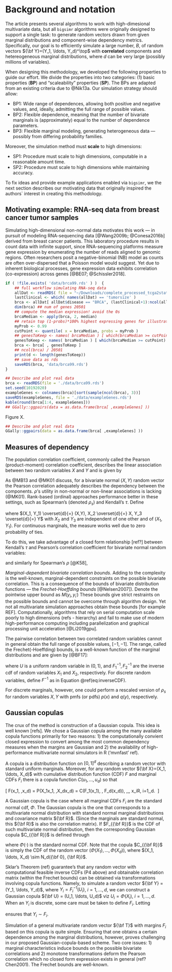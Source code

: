 # Background and notation {#background}

The article presents several algorithms to work with high-dimesional multivariate data, but all `bigsimr` algorithms were originally designed to support a single task:
to generate random vectors drawn from given marginal distributions and component-wise dependency metrics.
Specifically, our goal is to efficiently simulate a large number, $B$, of random vectors ${\bf Y}=(Y_1, \ldots, Y_d)^\top$ with **correlated** components and hetereogeneous marginal distributions, where $d$ can be very large (possibly millions of variables).

When designing this methodology, we developed the following properties to guide our effort.
We divide the properties into two categories: (1) basic properties (**BP**) and "scaleability" properties (**SP**). 
The BPs are adapted from an existing criteria due to @Nik13a.
Our simulation strategy should allow:

* BP1: Wide range of dependences, allowing both positive and negative values, and, ideally, admitting the full range of possible values.
* BP2: Flexible dependence, meaning that the number of bivariate marginals is (approximately) equal to the number of dependence parameters.
* BP3: Flexible marginal modeling, generating heterogeneous data --- possibly from differing probability families.

Moreover, the simulation method must **scale** to high dimensions:

* SP1: Procedure must scale to high dimensions, computable in a reasonable amount time.
* SP2: Procedure must scale to high dimensions while maintaining accuracy.

To fix ideas and provide example applications enabled via `bigsimr`, we the next section describes our motivating data that originally inspired the authors` interest in creating this methodology.

## Motivating example: RNA-seq data from breast cancer tumor samples

Simulating high-dimensional non-normal data motivates this work --- in pursuit of modeling RNA-sequencing data [@Wang2009b; @Conesa2016b] derived from breast cancer patients. 
This laboratory procedure results in count data with infinite support, since RNA-sequencing platforms measure gene expression by enumerating the number of reads aligned to genomic regions. 
Often researchers posit a negative-binomial (NB) model as counts are often over-dispersed that a Poisson model would suggest.
Yet due to inherent biological processes, gene expression data exhibits correlation (co-expression) across genes [@BE07; @Schissler2018]. 

```r
if ( !file.exists( 'data/brca99.rds' ) )  {
    ## full workflow simulating RNA-seq data
    allDat <- readRDS( file = "~/Downloads/complete_processed_tcga2stat_RNASeq2_with_clinical.rds" )
    lastClinical <- which( names(allDat) == 'tumorsize' )
    brca <- allDat[ allDat$disease == "BRCA", (lastClinical+1):ncol(allDat) ]
    dim(brca) ## num of genes 20501
    ## compute the median expression! avoid the 0s
    brcaMedian <- apply(brca, 2, median)
    ## retain top (1-probs)*100% highest expressing genes for illustration
    myProb <- 0.99
    cutPoint <- quantile( x = brcaMedian, probs = myProb )
    ## genesToKeep <- names( brcaMedian ) [ which(brcaMedian >= cutPoint) ]
    genesToKeep <- names( brcaMedian ) [ which(brcaMedian >= cutPoint) ]
    brca <- brca[ , genesToKeep ]
    ## ncol(brca) / 20501
    print(d <- length(genesToKeep))
    ## save data as rds
    saveRDS(brca, 'data/brca99.rds')
}
```

```r
## Describe and plot real data
brca <- readRDS(file = './data/brca99.rds')
set.seed(10192020)
exampleGenes <- colnames(brca)[sort(sample(ncol(brca), 3))]
saveRDS(exampleGenes, file = './data/exampleGenes.rds')
kable(round(brca[1:4, exampleGenes]))
## GGally::ggpairs(data = as.data.frame(brca[ ,exampleGenes] ))
```

Figure X.

```r
## Describe and plot real data
GGally::ggpairs(data = as.data.frame(brca[ ,exampleGenes] ))
```

## Measures of dependency

The population correlation coefficient, commonly called the Pearson (product-moment) correlation coefficient, describes the linear association between two random variables $X$ and $Y$ and is given by

\begin{equation}
(\#eq:pearson)
\rho(X,Y) = \frac{E(XY) - E(X)E(Y)}{\left[ var(X)var(Y)\right]^{1/2}} 
\end{equation}

As @MB13 and @MK01 discuss, for a bivariate normal $(X,Y)$ random vector the Pearson correlation adequately describes the dependency between the components. $\rho$'s utility in non-normal or non-linear associations is lacking (@MK01). Rank-based (ordinal) approaches performance better in these settings, such as Spearman's (denoted $\rho_s$) and Kendall's $\tau$. Define 

\begin{equation}
(\#eq:spearman)
\rho_s(X,Y) = 3 \left[ P\left[ (X_1 - X_2)(Y_1-Y_3) > 0 \right] - P\left[ (X_1 - X_2)(Y_1-Y_3) < 0 \right] \right]
\end{equation}

\noindent where $(X_1, Y_1) \overset{d}{=} (X,Y), X_2 \overset{d}{=} X, Y_3 \overset{d}{=} Y$ with $X_2$ and $Y_3$ are independent of one other and of $(X_1, Y_1)$. For continuous marginals, the measure works well due to zero probability of ties. 

To do this, we take advantage of a closed form relationship [ref?] between Kendall's $\tau$ and Pearson's correlation coefficient for bivariate normal random variables:

\begin{equation}
(\#eq:convertKendall)
r_{Pearson} = sin \left( \tau_{Kendall} \times \frac{\pi}{2} \right), 
\end{equation}

\noindent and similarly for Spearman's $\rho$ [@K58],

\begin{equation}
(\#eq:convertSpearman)
\rho_{Pearson} = 2 \times sin \left( \rho_{Spearman} \times \frac{\pi}{6} \right).
\end{equation}

*Marginal-dependent bivariate correlation bounds*. 
Adding to the complexity is the well-known, marginal-dependent constraints on the possible bivariate correlation.
This is a consequence of the bounds of bivariate distribution functions --- the *Frechet-Hoeffding bounds* [@Nelsen2007]). 
Denote the pointwise upper bound as $M(y_i, y_{i^\prime})$ These bounds give strict restraints on the possible bounds and cannot be overcome through algorithm design. 
Yet not all multivariate simulation approaches obtain these bounds [for example REF].
Computationally, algorithms that rely on serial computation scale poorly to high dimensions (refs - hierarchy) and fail to make use of modern high-performance computing including parallelization and graphical processing unit acceleration [@Li2019gpu].

The pairwise correlation between two correlated random variables cannot in general obtain the full range of possible values, $[-1,-1]$. The range, called the Frechet(-Hoeffding) bounds, is a well-known function of the marginal distributions and are given by [@BF17]:

\begin{equation}
(\#eq:frechet)
\rho^{max} = \rho \left( F^{-1}_1 (U), F^{-1}_2 (U) \right), \quad \rho^{min} = \rho \left( F^{-1}_1 (U), F^{-1}_2 (1 - U) \right)
\end{equation}

\noindent where $U$ is a uniform random variable in $(0,1)$, and $F^{-1}_1, F^{-1}_2$ are the inverse cdf of random variables $X_1$ and $X_2$, respectively. For discrete random variables, define $F^{-1}$ as in Equation \@ref(eq:inverseCDF).

For discrete marginals, however, one could perform a rescaled version of $\rho_s$ for random variables $X,Y$ with pmfs (or pdfs) $p(x)$ and $q(y)$, respectively. 

\begin{equation}
(\#eq:spearmanRescaled)
\rho_{RS}(X,Y) = \frac{\rho_s(X,Y)}{ \left[ \left[ 1 - \sum_x p(x)^3 \right] \left[ 1 - \sum_y q(y)^3 \right] \right]^{1/2}}
\end{equation}

## Gaussian copulas

The crux of the method is construction of a Gaussian copula. This idea is well known [refs]. We chose a Gaussian copula among the many available copula functions primarily for two reasons: 1) the computationally convient closed expression to convert among the most common dependency measures when the margins are Gaussian and 2) the availability of high-performance multivariate normal simulators in R ('mvnfast' ref).  

A copula is a distribution function on $[0,1]^d$ describing a random vector with standard uniform marginals. Moreover, for any random vector ${\bf X}=(X_1, \ldots, X_d)$ with cumulative distribution function (CDF) $F$ and marginal CDFs $F_i$ there is a copula function 
$C(u_1, \ldots, u_d)$ so that 

\[
F(x_1, \ldots,x_d) = \mathbb P(X_1\leq x_1, \ldots,X_d\leq x_d) = C(F_1(x_1), \ldots, F_d(x_d)), \,\,\, x_i\in \mathbb R, i=1,\ldots,d. 
\]  

A Gaussian copula is the case where all marginal CDFs $F_i$ are the standard normal cdf, $\Phi$. The Gaussian copula is the one that corresponds to a multivariate normal distribution with standard normal marginal distributions and covariance matrix ${\bf R}$. (Since the marginals are standard normal, this ${\bf R}$ is also the correlation matrix). If $F_{{\bf R}}$ is the CDF of such multivariate normal distribution, then the corresponding Gaussian copula $C_{{\bf R}}$ is defined through

\begin{equation}
(\#eq:gauss)
F_{{\bf R}}(x_1, \ldots, x_d) = C_{{\bf R}}(\Phi(x_1), \ldots, \Phi(x_d)),
\end{equation}

where $\Phi(\cdot)$ is the standard normal CDF. Note that the copula $C_{{\bf R}}$ is simply the CDF of the random vector $(\Phi(X_1), \ldots, \Phi(X_d))$, where  $(X_1, \ldots, X_d) \sim N_d({\bf 0}, {\bf R})$. 

Sklar's Theorem (ref) guarantee's that any random vector with computational feasible inverse CDFs (P4 above) and obtainable correlation matrix (within the Frechet bounds) can be obtained via transformations involving copula functions. Namely, to simulate a random vector ${\bf Y}  = (Y_1, \ldots,  Y_d)$, where $Y_i=F_i^{-1}(U_i)$, $i=1, \ldots, d$, we can construct a Gaussian copula ${\bf U} = (U_1, \ldots,  U_d)$ viz $U_i=\Phi(X_i)$, $i=1, \ldots, d$. When an $Y_i$ is discrete, some care must be taken to define $F_i$. Letting 

\begin{equation}
F_{i}^{-1} = inf\{y:F_{i}(y) \geq u \}
(\#eq:inverseCDF)
\end{equation}

\noindent ensures that $Y_i \sim F_i$.

Simulation of a general multivariate random vector ${\bf T}$ with margins $F_i$ based on this copula is quite simple. Ensuring that one obtains a certain dependence among the marginal distributions, however, proves challenging in our proposed Gaussian-copula-based scheme. Two core issues: 1) marginal characteristics induce bounds on the possible bivariate correlations and 2) monotone transformations deform the Pearson correlation which no closed form expression exists in general (ref? Chen2001). The Frechet bounds are well-known.
